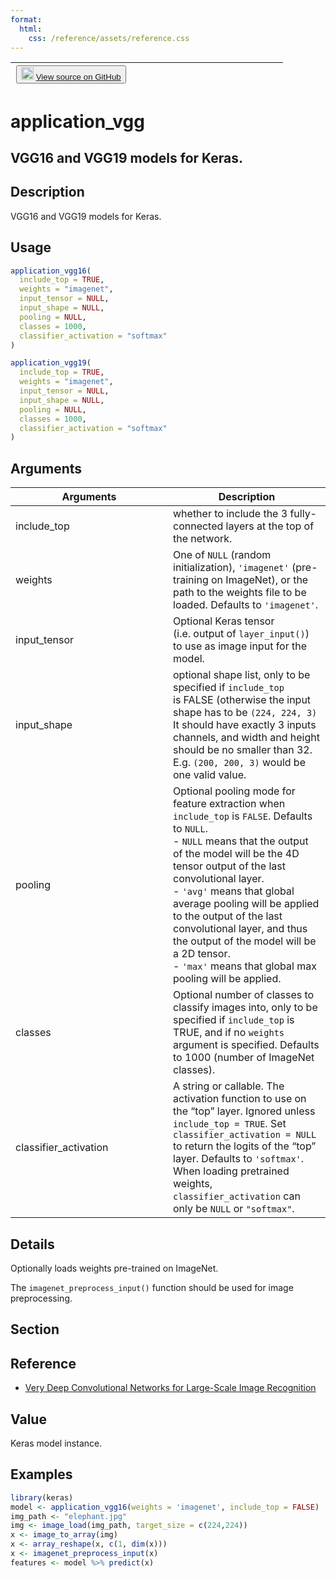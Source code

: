 ```yaml
---
format:
  html:
    css: /reference/assets/reference.css
---
```


| <button class="button"> ![](/reference/assets/GitHub-Mark-32px.png){width="20"} [View source on GitHub](https://github.com/rstudio/keras//blob/main/R/applications.R#L119) </button> |
|:------------------------------:|:--------------------------------------:|

# application_vgg

## VGG16 and VGG19 models for Keras.

## Description
VGG16 and VGG19 models for Keras. 


## Usage
```r
application_vgg16( 
  include_top = TRUE, 
  weights = "imagenet", 
  input_tensor = NULL, 
  input_shape = NULL, 
  pooling = NULL, 
  classes = 1000, 
  classifier_activation = "softmax" 
) 

application_vgg19( 
  include_top = TRUE, 
  weights = "imagenet", 
  input_tensor = NULL, 
  input_shape = NULL, 
  pooling = NULL, 
  classes = 1000, 
  classifier_activation = "softmax" 
) 
```

## Arguments
|Arguments|Description|
|---|---|
| include_top | whether to include the 3 fully-connected layers at the top of the network. |
| weights | One of `NULL` (random initialization), `'imagenet'` (pre-training on ImageNet), or the path to the weights file to be loaded. Defaults to `'imagenet'`. |
| input_tensor | Optional Keras tensor (i.e. output of `layer_input()`) to use as image input for the model. |
| input_shape | optional shape list, only to be specified if `include_top`<br>is FALSE (otherwise the input shape has to be `(224, 224, 3)` It should have exactly 3 inputs channels, and width and height should be no smaller than 32. E.g. `(200, 200, 3)` would be one valid value. |
| pooling | Optional pooling mode for feature extraction when `include_top` is `FALSE`. Defaults to `NULL`. <br>- `NULL` means that the output of the model will be the 4D tensor output of the last convolutional layer. <br>- `'avg'` means that global average pooling will be applied to the output of the last convolutional layer, and thus the output of the model will be a 2D tensor. <br>- `'max'` means that global max pooling will be applied.  |
| classes | Optional number of classes to classify images into, only to be specified if `include_top` is TRUE, and if no `weights` argument is specified. Defaults to 1000 (number of ImageNet classes). |
| classifier_activation | A string or callable. The activation function to use on the "top" layer. Ignored unless `include_top = TRUE`. Set `classifier_activation = NULL` to return the logits of the "top" layer. Defaults to `'softmax'`. When loading pretrained weights, `classifier_activation` can only be `NULL` or `"softmax"`. |

## Details

Optionally loads weights pre-trained on ImageNet. 

The `imagenet_preprocess_input()` function should be used for image preprocessing. 

## Section

## Reference

 - [Very Deep Convolutional Networks for Large-Scale Image Recognition](https://arxiv.org/abs/1409.1556)

## Value
Keras model instance. 


## Examples
```r
library(keras) 
model <- application_vgg16(weights = 'imagenet', include_top = FALSE) 
img_path <- "elephant.jpg" 
img <- image_load(img_path, target_size = c(224,224)) 
x <- image_to_array(img) 
x <- array_reshape(x, c(1, dim(x))) 
x <- imagenet_preprocess_input(x) 
features <- model %>% predict(x) 
```


